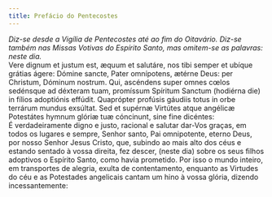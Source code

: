 ```yaml
---
title: Prefácio do Pentecostes
---
```


<em>
  Diz-se desde a Vigília de Pentecostes até ao fim do Oitavário. Diz-se também
  nas Missas Votivas do Espírito Santo, mas omitem-se as palavras: neste dia.
</em>

<div class="grid grid-cols-2 gap-5">
  <span class="text-justify">
    Vere dignum et justum est, æquum et salutáre, nos tibi semper et ubíque
    grátias ágere: Dómine sancte, Pater omnípotens, ætérne Deus: per Christum,
    Dóminum nostrum. Qui, ascéndens super omnes cœlos sedénsque ad déxteram
    tuam, promíssum Spíritum Sanctum (hodiérna die) in fílios adoptiónis
    effúdit. Quaprópter profúsis gáudiis totus in orbe terrárum mundus exsúltat.
    Sed et supérnæ Virtútes atque angélicæ Potestátes hymnum glóriæ tuæ
    cóncinunt, sine fine dicéntes:
  </div>
  <span class="text-justify">
    É verdadeiramente digno e justo, racional e salutar dar-Vos graças, em todos
    os lugares e sempre, Senhor santo, Pai omnipotente, eterno Deus, por nosso
    Senhor Jesus Cristo, que, subindo ao mais alto dos céus e estando sentado à
    vossa direita, fez descer, (neste dia) sobre os seus filhos adoptivos o
    Espírito Santo, como havia prometido. Por isso o mundo inteiro, em
    transportes de alegria, exulta de contentamento, enquanto as Virtudes do céu
    e as Potestades angelicais cantam um hino à vossa glória, dizendo
    incessantemente:
  </div>
</div>
